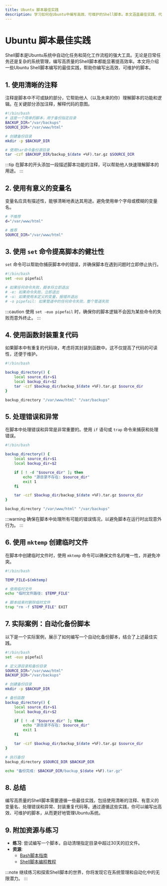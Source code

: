 ```yaml
---
title: Ubuntu 脚本最佳实践
description: 学习如何在Ubuntu中编写高效、可维护的Shell脚本。本文涵盖最佳实践、代码示例和实际应用场景，适合初学者。
---
```


# Ubuntu 脚本最佳实践

Shell脚本是Ubuntu系统中自动化任务和简化工作流程的强大工具。无论是日常任务还是复杂的系统管理，编写高质量的Shell脚本都能显著提高效率。本文将介绍一些Ubuntu Shell脚本编写的最佳实践，帮助你编写出高效、可维护的脚本。

## 1. 使用清晰的注释

注释是脚本中不可或缺的部分，它帮助他人（以及未来的你）理解脚本的功能和逻辑。在关键部分添加注释，解释代码的意图。

```bash
#!/bin/bash
# 这是一个简单的脚本，用于备份指定目录
BACKUP_DIR="/var/backups"
SOURCE_DIR="/var/www/html"

# 创建备份目录
mkdir -p $BACKUP_DIR

# 使用tar命令备份源目录
tar -czf $BACKUP_DIR/backup_$(date +%F).tar.gz $SOURCE_DIR
```

:::tip
在脚本的开头添加一段描述脚本功能的注释，可以帮助他人快速理解脚本的用途。
:::

## 2. 使用有意义的变量名

变量名应具有描述性，能够清晰地表达其用途。避免使用单个字母或模糊的变量名。

```bash
# 不推荐
d="/var/www/html"

# 推荐
SOURCE_DIR="/var/www/html"
```

## 3. 使用 `set` 命令提高脚本的健壮性

`set` 命令可以帮助你捕获脚本中的错误，并确保脚本在遇到问题时立即停止执行。

```bash
#!/bin/bash
set -euo pipefail

# 如果任何命令失败，脚本将立即退出
# -e: 如果命令失败，立即退出
# -u: 如果使用未定义的变量，报错并退出
# -o pipefail: 如果管道中的任何命令失败，整个管道失败
```

:::caution
使用 `set -euo pipefail` 时，确保你的脚本逻辑不会因为某些命令的失败而意外终止。
:::

## 4. 使用函数封装重复代码

如果脚本中有重复的代码块，考虑将其封装到函数中。这不仅提高了代码的可读性，还便于维护。

```bash
#!/bin/bash

backup_directory() {
    local source_dir=$1
    local backup_dir=$2
    tar -czf $backup_dir/backup_$(date +%F).tar.gz $source_dir
}

backup_directory "/var/www/html" "/var/backups"
```

## 5. 处理错误和异常

在脚本中处理错误和异常是非常重要的。使用 `if` 语句或 `trap` 命令来捕获和处理错误。

```bash
#!/bin/bash

backup_directory() {
    local source_dir=$1
    local backup_dir=$2

    if [ ! -d "$source_dir" ]; then
        echo "源目录不存在: $source_dir"
        exit 1
    fi

    tar -czf $backup_dir/backup_$(date +%F).tar.gz $source_dir
}

backup_directory "/var/www/html" "/var/backups"
```

:::warning
确保在脚本中处理所有可能的错误情况，以避免脚本在运行时出现意外行为。
:::

## 6. 使用 `mktemp` 创建临时文件

在脚本中创建临时文件时，使用 `mktemp` 命令可以确保文件名的唯一性，并避免冲突。

```bash
#!/bin/bash

TEMP_FILE=$(mktemp)

# 使用临时文件
echo "临时文件路径: $TEMP_FILE"

# 脚本结束时删除临时文件
trap "rm -f $TEMP_FILE" EXIT
```

## 7. 实际案例：自动化备份脚本

以下是一个实际案例，展示了如何编写一个自动化备份脚本，结合了上述最佳实践。

```bash
#!/bin/bash
set -euo pipefail

# 定义源目录和备份目录
SOURCE_DIR="/var/www/html"
BACKUP_DIR="/var/backups"

# 创建备份目录
mkdir -p $BACKUP_DIR

# 备份函数
backup_directory() {
    local source_dir=$1
    local backup_dir=$2

    if [ ! -d "$source_dir" ]; then
        echo "源目录不存在: $source_dir"
        exit 1
    fi

    tar -czf $backup_dir/backup_$(date +%F).tar.gz $source_dir
}

# 执行备份
backup_directory $SOURCE_DIR $BACKUP_DIR

echo "备份完成: $BACKUP_DIR/backup_$(date +%F).tar.gz"
```

## 8. 总结

编写高质量的Shell脚本需要遵循一些最佳实践，包括使用清晰的注释、有意义的变量名、处理错误和异常、封装重复代码等。通过遵循这些实践，你可以编写出高效、可维护的脚本，从而更好地管理Ubuntu系统。

## 9. 附加资源与练习

- **练习**: 尝试编写一个脚本，自动清理指定目录中超过30天的旧文件。
- **资源**: 
  - [Bash脚本指南](https://www.gnu.org/software/bash/manual/bash.html)
  - [Shell脚本编程教程](https://www.shellscript.sh/)

:::note
继续练习和探索Shell脚本的世界，你将发现它在系统管理和自动化中的无限潜力。
:::